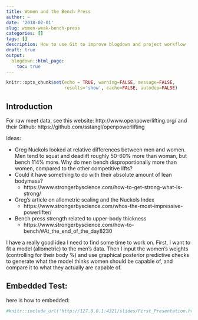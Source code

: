 ```yaml
---
title: Women and the Bench Press
author: ~
date: '2018-02-01'
slug: women-weak-bench-press
categories: []
tags: []
description: How to use Git to improve blogdown and project workflow 
draft: true
output:
  blogdown::html_page:
    toc: true 
---
```


```r
knitr::opts_chunk$set(echo = TRUE, warning=FALSE, message=FALSE, 
                      results='show', cache=FALSE, autodep=FALSE)
```

## Introduction

For raw meet data, see this website: http://www.openpowerlifting.org/ and their Github: https://github.com/sstangl/openpowerlifting


Ideas:

- Greg Nuckols looked at relative differences between men and women. Men tend to squat and deadlift roughly 50-60% more than woman, but bench 114% more. Why do men bench disproportionally more than women, compared to the other competitive lifts?
- Could it have something to do with their absolute amount of lean bodymass?
    - https://www.strongerbyscience.com/how-to-get-strong-what-is-strong/
- Greg's article on allometric scaling and the Nuckols Index
    - https://www.strongerbyscience.com/whos-the-most-impressive-powerlifter/
    
- Bench press strength related to upper-body thickness
    - https://www.strongerbyscience.com/how-to-bench/#At_the_end_of_the_day8230

I have a really good idea I need to find some time to work on. First, I want to fit a model (allometric) to the men's data. Then I input the women's weights (controlling for their body %) and use graphical posterior predictive checks to generate what the model thinks women should be capable of, and compare it to what they actually are capable of.

## Embedded Test:

here is how to embedded:

```r
#knitr::include_url('http://127.0.0.1:4321/slides/First_Presentation.html#1')
```





